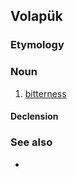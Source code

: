 ==Volapük==

===Etymology===
{{suffix|vo|bied|äl}}

===Noun===
{{vo-noun}}

# [[bitterness]]

====Declension====
{{vo-decl-noun}}

===See also===
* {{l|vo|bied}}